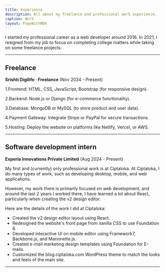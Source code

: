 ```yaml
---
title: Experience
description: All about my freelance and professional work experience.
caption: Work
layout: PageWithMDX
---
```


I started my professional career as a web developer around 2016. In 2021, I resigned from my job to focus on completing college matters while taking on some freelance projects.

---

## Freelance

**Srishti Digilife · Freelance** (Nov 2024 - Present)

1.Frontend: HTML, CSS, JavaScript, Bootstrap (for responsive design).

2.Backend: Node.js or Django (for e-commerce functionality).

3.Database: MongoDB or MySQL (to store product and user data).

4.Payment Gateway: Integrate Stripe or PayPal for secure transactions.

5.Hosting: Deploy the website on platforms like Netlify, Vercel, or AWS.

---

## Software development intern

**Experia Innovations Private Limited** (Aug 2024 - Present)

My first and (currently) only professional work is at Ciptaloka. At Ciptaloka, I do many types of work, such as developing desktop, mobile, and web applications.

However, my work there is primarily focused on web development, and around the last 2 years I worked there, I have learned a lot about React, particularly when creating the v2 design editor.

Here are the details of the work I did at Ciptaloka:

- Created the v2 design editor layout using React.
- Redesigned the website's front page from vanilla CSS to use Foundation 6.
- Developed interactive UI on mobile editor using Framework7, Backbone.js, and Marionette.js.
- Created e-mail marketing design templates using Foundation for E-mails.
- Customized the blog.ciptaloka.com WordPress theme to match the looks and feels of the main site.

---
